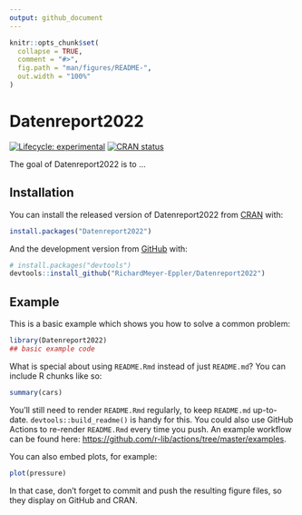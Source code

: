 ```yaml
---
output: github_document
---
```


<!-- README.md is generated from README.Rmd. Please edit that file -->

```r
knitr::opts_chunk$set(
  collapse = TRUE,
  comment = "#>",
  fig.path = "man/figures/README-",
  out.width = "100%"
)
```

# Datenreport2022

<!-- badges: start -->
[![Lifecycle: experimental](https://img.shields.io/badge/lifecycle-experimental-orange.svg)](https://lifecycle.r-lib.org/articles/stages.html#experimental)
[![CRAN status](https://www.r-pkg.org/badges/version/Datenreport2022)](https://CRAN.R-project.org/package=Datenreport2022)
<!-- badges: end -->

The goal of Datenreport2022 is to ...

## Installation

You can install the released version of Datenreport2022 from [CRAN](https://CRAN.R-project.org) with:

``` r
install.packages("Datenreport2022")
```

And the development version from [GitHub](https://github.com/) with:

``` r
# install.packages("devtools")
devtools::install_github("RichardMeyer-Eppler/Datenreport2022")
```
## Example

This is a basic example which shows you how to solve a common problem:

```r
library(Datenreport2022)
## basic example code
```

What is special about using `README.Rmd` instead of just `README.md`? You can include R chunks like so:

```r
summary(cars)
```

You'll still need to render `README.Rmd` regularly, to keep `README.md` up-to-date. `devtools::build_readme()` is handy for this. You could also use GitHub Actions to re-render `README.Rmd` every time you push. An example workflow can be found here: <https://github.com/r-lib/actions/tree/master/examples>.

You can also embed plots, for example:

```r
plot(pressure)
```

In that case, don't forget to commit and push the resulting figure files, so they display on GitHub and CRAN.
